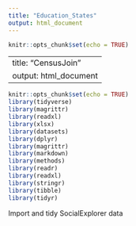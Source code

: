 ```yaml
---
title: "Education_States"
output: html_document
---
```


```r
knitr::opts_chunk$set(echo = TRUE)
```

---
title: "CensusJoin"
output: html_document
---

```r
knitr::opts_chunk$set(echo = TRUE)
library(tidyverse)
library(magrittr)
library(readxl)
library(xlsx)
library(datasets)
library(dplyr)
library(magrittr)
library(markdown)
library(methods)
library(readr)
library(readxl)
library(stringr)
library(tibble)
library(tidyr)

```

Import and tidy SocialExplorer data

```r

```



```r


```

```r


```


```r


```

```r


```


```r



```


```r



```

```r


```

```r


```


```r



```


```r


```

```r


```

```r


```

```r


```

```r



```


```r


```


```r


```

```r


```


```r


```


```r


```

```r


```

```r



```


```r

```

```r


```

```r


```


```r


```


```r



```

```r


```


```r



```


```r


```

```r


```


```r


```


```r


```


```r


```


```r


```

```r


```


```r


```


```r


```

```r


```

```r


```


```r


```


```r


```

```r


```

```r


```


```r


```

```r


```

```r


```

```r


```

```r


```


```r

```


